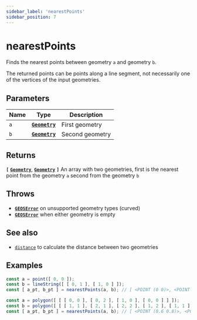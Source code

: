 ```yaml
---
sidebar_label: 'nearestPoints'
sidebar_position: 7
---
```


# nearestPoints

Finds the nearest points between geometry `a` and geometry `b`.

The returned points can be points along a line segment, not necessarily
one of the vertices of the input geometries.

## Parameters

| Name | Type | Description |
| --- | :-: | --- |
| `a` | [**`Geometry`**](../types/Geometry/index.mdx) | First geometry |
| `b` | [**`Geometry`**](../types/Geometry/index.mdx) | Second geometry |

## Returns

**`[`** [**`Geometry`**](../types/Geometry/index.mdx), [**`Geometry`**](../types/Geometry/index.mdx) **`]`** An array with two geometries, first is the nearest point from the
geometry `a` second from the geometry `b`

## Throws

- [**`GEOSError`**](../types/errors.mdx#GEOSError) on unsupported geometry types (curved)
- [**`GEOSError`**](../types/errors.mdx#GEOSError) when either geometry is empty

## See also

- [`distance`](distance.mdx) to calculate the distance between two geometries

## Examples

```js live title="nearest points between point and line"
const a = point([ 0, 0 ]);
const b = lineString([ [ 0, 1 ], [ 1, 0 ] ]);
const [ a_pt, b_pt ] = nearestPoints(a, b); // [ <POINT (0 0)>, <POINT (0.5 0.5)> ]
```

```js live title="nearest points between two polygons"
const a = polygon([ [ [ 0, 0 ], [ 0, 2 ], [ 1, 0 ], [ 0, 0 ] ] ]);
const b = polygon([ [ [ 1, 1 ], [ 2, 1 ], [ 2, 2 ], [ 1, 2 ], [ 1, 1 ] ] ]);
const [ a_pt, b_pt ] = nearestPoints(a, b); // [ <POINT (0.6 0.8)>, <POINT (1 1)> ]
```
